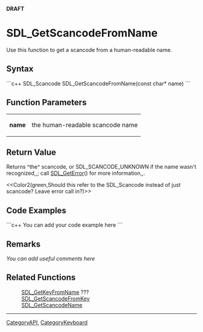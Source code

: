 <!-- pragma section-numbers off -->
<!-- pragma camelcase off -->
'''DRAFT'''

= SDL_GetScancodeFromName =
Use this function to get a scancode from a human-readable name.


== Syntax ==
```c++
SDL_Scancode SDL_GetScancodeFromName(const char* name)
```

== Function Parameters ==
{|
|'''name'''
|the human-readable scancode name
|}

== Return Value ==
Returns ^the^ scancode, or SDL_SCANCODE_UNKNOWN if the name wasn't recognized,,; call [[SDL_GetError]]() for more information,,.

<<Color2(green,Should this refer to the SDL_Scancode instead of just scancode?  Leave error call in?)>>

== Code Examples ==
```c++
You can add your code example here
```

== Remarks ==
''You can add useful comments here''

== Related Functions ==
:[[SDL_GetKeyFromName]] ???
:[[SDL_GetScancodeFromKey]]
:[[SDL_GetScancodeName]]

----
[[CategoryAPI]], [[CategoryKeyboard]]
